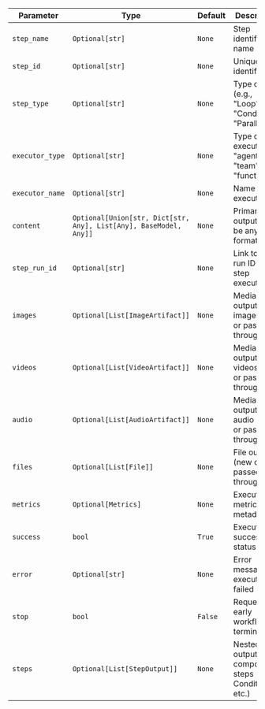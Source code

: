 | Parameter | Type | Default | Description |
|-----------|------|---------|-------------|
| `step_name` | `Optional[str]` | `None` | Step identification name |
| `step_id` | `Optional[str]` | `None` | Unique step identifier |
| `step_type` | `Optional[str]` | `None` | Type of step (e.g., "Loop", "Condition", "Parallel") |
| `executor_type` | `Optional[str]` | `None` | Type of executor: "agent", "team", or "function" |
| `executor_name` | `Optional[str]` | `None` | Name of the executor |
| `content` | `Optional[Union[str, Dict[str, Any], List[Any], BaseModel, Any]]` | `None` | Primary output (can be any format) |
| `step_run_id` | `Optional[str]` | `None` | Link to the run ID of the step execution |
| `images` | `Optional[List[ImageArtifact]]` | `None` | Media outputs - images (new or passed-through) |
| `videos` | `Optional[List[VideoArtifact]]` | `None` | Media outputs - videos (new or passed-through) |
| `audio` | `Optional[List[AudioArtifact]]` | `None` | Media outputs - audio (new or passed-through) |
| `files` | `Optional[List[File]]` | `None` | File outputs (new or passed-through) |
| `metrics` | `Optional[Metrics]` | `None` | Execution metrics and metadata |
| `success` | `bool` | `True` | Execution success status |
| `error` | `Optional[str]` | `None` | Error message if execution failed |
| `stop` | `bool` | `False` | Request early workflow termination |
| `steps` | `Optional[List[StepOutput]]` | `None` | Nested step outputs for composite steps (Loop, Condition, etc.) |